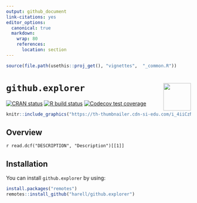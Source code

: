 ---
output: github_document
link-citations: yes
editor_options: 
  canonical: true
  markdown: 
    wrap: 80
    references: 
      location: section
---

```{r setup, echo = FALSE, results = 'hide', message = FALSE, warning = FALSE}
source(file.path(usethis::proj_get(), "vignettes",  "_common.R"))
```

# `github.explorer` <img src="https://raw.githubusercontent.com/harell/github.explorer/master/pkgdown/logo.png" align="right" height="75"/>

<!-- badges: start -->
[![CRAN
status](https://www.r-pkg.org/badges/version/github.explorer)](https://CRAN.R-project.org/package=github.explorer)
[![R build
status](https://github.com/harell/github.explorer/workflows/R-CMD-check/badge.svg)](https://github.com/harell/github.explorer/actions)
[![Codecov test coverage](https://codecov.io/gh/harell/github.explorer/branch/master/graph/badge.svg)](https://codecov.io/gh/harell/github.explorer?branch=master)
<!-- badges: end -->


```{r, echo = FALSE, out.width = "100%"}
knitr::include_graphics("https://th-thumbnailer.cdn-si-edu.com/i_4iiCzNJ-R8Ow8LR3fMFWplBEU=/fit-in/1600x0/https://tf-cmsv2-smithsonianmag-media.s3.amazonaws.com/filer/0c/eb/0ceb7b9c-36dc-40cf-b045-0b435a458434/gettyimages-1195887138.jpg")
```

## Overview

`r read.dcf("DESCRIPTION", "Description")[[1]]`

## Installation

You can install `github.explorer` by using:

```{r, eval=FALSE, echo=TRUE}
install.packages("remotes")
remotes::install_github("harell/github.explorer")
```

